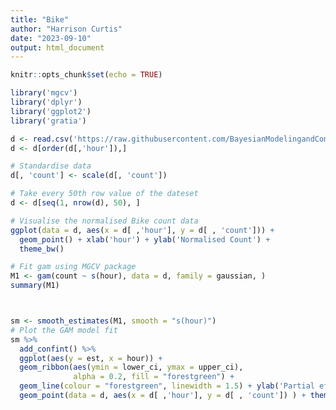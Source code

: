 ```yaml
---
title: "Bike"
author: "Harrison Curtis"
date: "2023-09-10"
output: html_document
---
```


```r
knitr::opts_chunk$set(echo = TRUE)
```
```r
library('mgcv')
library('dplyr')
library('ggplot2')
library('gratia')
```

```r
d <- read.csv('https://raw.githubusercontent.com/BayesianModelingandComputationInPython/BookCode_Edition1/main/data/bikes_hour.csv')
d <- d[order(d[,'hour']),]

# Standardise data
d[, 'count'] <- scale(d[, 'count'])

# Take every 50th row value of the dateset
d <- d[seq(1, nrow(d), 50), ]
```


```r
# Visualise the normalised Bike count data
ggplot(data = d, aes(x = d[ ,'hour'], y = d[ , 'count'])) +
  geom_point() + xlab('hour') + ylab('Normalised Count') +
  theme_bw()

# Fit gam using MGCV package
M1 <- gam(count ~ s(hour), data = d, family = gaussian, )
summary(M1)



sm <- smooth_estimates(M1, smooth = "s(hour)")
# Plot the GAM model fit
sm %>%
  add_confint() %>%
  ggplot(aes(y = est, x = hour)) +
  geom_ribbon(aes(ymin = lower_ci, ymax = upper_ci),
              alpha = 0.2, fill = "forestgreen") +
  geom_line(colour = "forestgreen", linewidth = 1.5) + ylab('Partial effect') +
  geom_point(data = d, aes(x = d[ ,'hour'], y = d[ , 'count']) ) + theme_bw()

```
